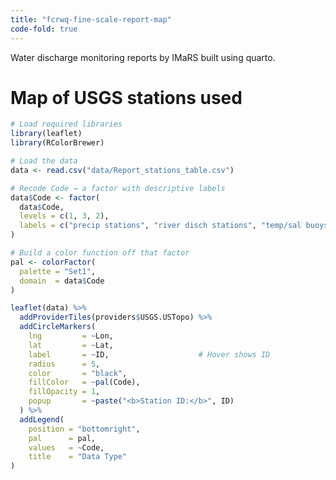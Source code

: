 ```yaml
---
title: "fcrwq-fine-scale-report-map"
code-fold: true
---
```


Water discharge monitoring reports by IMaRS built using quarto.


# Map of USGS stations used

```R
# Load required libraries
library(leaflet)
library(RColorBrewer)

# Load the data
data <- read.csv("data/Report_stations_table.csv")

# Recode Code → a factor with descriptive labels
data$Code <- factor(
  data$Code,
  levels = c(1, 3, 2),
  labels = c("precip stations", "river disch stations", "temp/sal buoys")
)

# Build a color function off that factor
pal <- colorFactor(
  palette = "Set1",
  domain  = data$Code
)

leaflet(data) %>%
  addProviderTiles(providers$USGS.USTopo) %>%
  addCircleMarkers(
    lng         = ~Lon,
    lat         = ~Lat,
    label       = ~ID,                    # Hover shows ID
    radius      = 5,
    color       = "black",
    fillColor   = ~pal(Code),
    fillOpacity = 1,
    popup       = ~paste("<b>Station ID:</b>", ID)
  ) %>%
  addLegend(
    position = "bottomright",
    pal      = pal,
    values   = ~Code,
    title    = "Data Type"
)
```